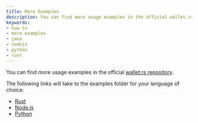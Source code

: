 ```yaml
---
title: More Examples
description: You can find more usage examples in the official wallet.rs repository.
keywords:
- how to
- more examples
- java
- nodejs
- python
- rust
---
```



You can find more usage examples in the official [wallet.rs repository](https://github.com/iotaledger/wallet.rs/tree/develop/).

The following links will take to the examples folder for your language of choice:

* [Rust](https://github.com/iotaledger/wallet.rs/tree/develop/examples)
* [Node.js](https://github.com/iotaledger/wallet.rs/tree/develop/bindings/nodejs/examples)
* [Python](https://github.com/iotaledger/wallet.rs/tree/develop/bindings/python/native/examples)